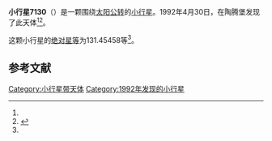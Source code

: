 {{Infobox planet
| bgcolour = #FFFFC0
| name = 7130 Klepper
| symbol = 
| image = 
| caption = 
| discovery = yes
| discovery_ref = 
| discoverer = {{link-en|佛蒙特·伯根|Freimut Börngen}}
| discovery_site = [[陶腾堡|陶腾堡]] 
| discovered = 1992年4月30日
| designations = yes
| mp_name = 
| named_after = 
| alt_names = 1992 HR4/ 1985 GZ
| mp_category = [[主带小行星|主带小行星]]
| orbit_ref = <ref name="a">[http://ssd.jpl.nasa.gov/sbdb.cgi?sstr=7130 7130 Klepper] {{Wayback|url=http://ssd.jpl.nasa.gov/sbdb.cgi?sstr=7130 |date=20201124023232 }}，小行星數據庫瀏覽器（JPL Small-Body Database Browser）－[[美国国家航空航天局|美国国家航空航天局]]喷气推进实验室</ref>
| epoch = 2456400.5 (2013年4月18日更新)
| aphelion = {{convert|2.6377672|AU|km|3|abbr=on|lk=out}}
| perihelion = {{convert|1.9285674|AU|km|3|abbr=on}}
| semimajor = {{convert|2.2831673|AU|km|3|abbr=on}}
| eccentricity = 0.1553105
| period = 1260.100008 [[日|日]]<br />3.45[[儒略年|儒略年]]
| avg_speed = 
| inclination = 5.40419
| asc_node = 132.36380
| mean_anomaly = 
| arg_peri = 131.45458
| satellites = 
| physical_characteristics = yes
| dimensions = 
| mass = 
| density = 
| surface_grav = 
| escape_velocity = 
| sidereal_day = 
| axial_tilt = 
| pole_ecliptic_lat = 
| pole_ecliptic_lon = 
| albedo = 
| temperatures= 
| temp_name1 = 
| mean_temp_1 = 
| max_temp_1 = 
| temp_name2 = 
| max_temp_2 = 
| spectral_type = 
| abs_magnitude = 131.45458
}}

'''小行星7130'''（{{lang-en|7130 Klepper}}）是一颗围绕[[太阳|太阳]][[公转|公转]]的[[小行星|小行星]]。1992年4月30日，{{link-en|佛蒙特·伯根|Freimut Börngen}}在陶腾堡发现了此天体<ref name="a" /><ref>{{cite news|title=小行星列表|url=http://cfa-www.harvard.edu/iau/lists/NumberedMPs.txt|accessdate=2013-07-08|newspaper=哈佛大学|archive-date=2008-05-17|archive-url=https://web.archive.org/web/20080517010638/http://cfa-www.harvard.edu/iau/lists/NumberedMPs.txt|dead-url=no}}</ref>。

这颗小行星的[[绝对星等|绝对星等]]为131.45458等<ref name="a" />。

==参考文献==
{{reflist}}
{{Minor Planet Number|[[小行星7129|小行星7129]]|[[小行星7131|小行星7131]]}}

{{小天体}}

[[Category:小行星带天体|Category:小行星带天体]]
[[Category:1992年发现的小行星|Category:1992年发现的小行星]]

{{asteroid-stub}}